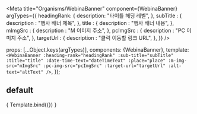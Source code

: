 
<Meta
  title="Organisms/WebinaBanner"
  component={WebinaBanner}
  argTypes={{
    headingRank: {
      description: "타이틀 헤딩 레벨",
    },
    subTitle : {
      description : "행사 배너 제목",
    },
    title : {
      description : "행사 배너 내용",
    },
    mImgSrc : {
      description : "M 이미지 주소",
    },
    pcImgSrc : {
      description : "PC 이미지 주소",
    },
    targetUrl : {
      description : "클릭 이동할 링크 URL",
    },
  }}
/>

  props: [...Object.keys(argTypes)],
  components: {WebinaBanner},
  template: `
    <WebinaBanner
      :heading-rank="headingRank"
      :sub-title="subTitle"
      :title="title"
      :date-time-text="dateTimeText"
      :place="place"
      :m-img-src="mImgSrc"
      :pc-img-src="pcImgSrc"
      :target-url="targetUrl"
      :alt-text="altText"
    />
  `,
});

##  default
<Canvas>
  <Story
    name="default"
    parameters={{ layout: `fullscreen` }}
    args = {{
      subTitle: `1이삼사오육칠팔구십2이삼사오육칠팔구십`,
      title: `1이삼사오육칠팔구십2이삼사오육칠팔구십3이삼사오육칠팔구십4이삼사오육칠팔구십`,
      dateTimeText: `2021.08.06 금요일 15:00 - 17:00`,
      place: `사람인 공식 유튜브 채널`,
      mImgSrc : `/img/dummy/webina_banner.png`,
      pcImgSrc : `/img/dummy/webina_banner.png`,
      targetUrl : `https://www.saramin.co.kr`,
      altText: `웨비나 배너`
    }}
  >
    { Template.bind({}) }
  </Story>
</Canvas>
